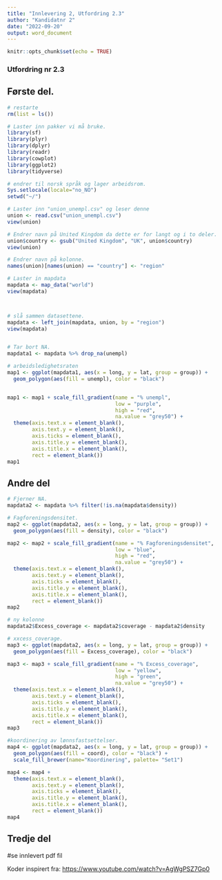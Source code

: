 ---
title: "Innlevering 2, Utfordring 2.3"
author: "Kandidatnr 2"
date: "2022-09-20"
output: word_document
---

```{r setup, include=FALSE}
knitr::opts_chunk$set(echo = TRUE)
```

### Utfordring nr 2.3

## Første del.

```{r}
# restarte
rm(list = ls())

# Laster inn pakker vi må bruke.
library(sf)
library(plyr)
library(dplyr)
library(readr)
library(cowplot)
library(ggplot2)
library(tidyverse)

# endrer til norsk språk og lager arbeidsrom.
Sys.setlocale(locale="no_NO")
setwd("~/")

# Laster inn "union_unempl.csv" og leser denne
union <- read.csv("union_unempl.csv") 
view(union)

# Endrer navn på United Kingdom da dette er for langt og i to deler.
union$country <- gsub("United Kingdom", "UK", union$country) 
view(union)

# Endrer navn på kolonne.
names(union)[names(union) == "country"] <- "region"

# Laster in mapdata
mapdata <- map_data("world") 
view(mapdata)



# slå sammen datasettene.
mapdata <- left_join(mapdata, union, by = "region")
view(mapdata)


# Tar bort NA.
mapdata1 <- mapdata %>% drop_na(unempl) 

# arbeidsledighetsraten
map1 <- ggplot(mapdata1, aes(x = long, y = lat, group = group)) +
  geom_polygon(aes(fill = unempl), color = "black")


map1 <- map1 + scale_fill_gradient(name = "% unempl", 
                                   low = "purple", 
                                   high = "red",
                                   na.value = "grey50") +
  theme(axis.text.x = element_blank(),
        axis.text.y = element_blank(),
        axis.ticks = element_blank(),
        axis.title.y = element_blank(),
        axis.title.x = element_blank(),
        rect = element_blank())
map1

```

## Andre del

```{r}
# Fjerner NA.
mapdata2 <- mapdata %>% filter(!is.na(mapdata$density)) 

# Fagforeningsdensitet.
map2 <- ggplot(mapdata2, aes(x = long, y = lat, group = group)) +
  geom_polygon(aes(fill = density), color = "black")

map2 <- map2 + scale_fill_gradient(name = "% Fagforeningsdensitet", 
                                   low = "blue", 
                                   high = "red",
                                   na.value = "grey50") +
  theme(axis.text.x = element_blank(),
        axis.text.y = element_blank(),
        axis.ticks = element_blank(),
        axis.title.y = element_blank(),
        axis.title.x = element_blank(),
        rect = element_blank())
map2

# ny kolonne
mapdata2$Excess_coverage <- mapdata2$coverage - mapdata2$density

# xxcess_coverage.
map3 <- ggplot(mapdata2, aes(x = long, y = lat, group = group)) +
  geom_polygon(aes(fill = Excess_coverage), color = "black")

map3 <- map3 + scale_fill_gradient(name = "% Excess_coverage", 
                                   low = "yellow", 
                                   high = "green",
                                   na.value = "grey50") +
  theme(axis.text.x = element_blank(),
        axis.text.y = element_blank(),
        axis.ticks = element_blank(),
        axis.title.y = element_blank(),
        axis.title.x = element_blank(),
        rect = element_blank())
map3

#koordinering av lønnsfastsettelser.
map4 <- ggplot(mapdata2, aes(x = long, y = lat, group = group)) +
  geom_polygon(aes(fill = coord), color = "black") +
  scale_fill_brewer(name="Koordinering", palette= "Set1")

map4 <- map4 +
  theme(axis.text.x = element_blank(),
        axis.text.y = element_blank(),
        axis.ticks = element_blank(),
        axis.title.y = element_blank(),
        axis.title.x = element_blank(),
        rect = element_blank())
map4


```

## Tredje del

#se innlevert pdf fil

Koder inspirert fra: <https://www.youtube.com/watch?v=AgWgPSZ7Gp0>
